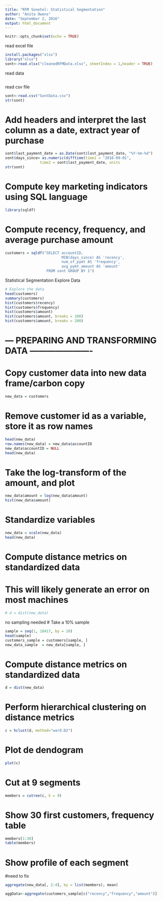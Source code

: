 ```yaml
---
title: "RFM Sonetel: Statistical Segmentation"
author: "Anita Owens"
date: "September 2, 2016"
output: html_document
---
```


```r
knitr::opts_chunk$set(echo = TRUE)
```

read excel file
```r
install.packages("xlsx")
library("xlsx")
sont<-read.xlsx("cleanedRFMData.xlsx", sheetIndex = 1,header = TRUE)
```
read data
```r

```
read csv file
```r
sont<-read.csv("SontData.csv")
str(sont)
```
# Add headers and interpret the last column as a date, extract year of purchase

```r
sont$last_payment_date = as.Date(sont$last_payment_date, "%Y-%m-%d")
sont$days_since= as.numeric(difftime(time1 = "2016-09-01",
                time2 = sont$last_payment_date, units                         = "days"))
str(sont)
```
# Compute key marketing indicators using SQL language
```r
library(sqldf)
```
# Compute recency, frequency, and average purchase amount
```r
customers = sqldf("SELECT accountID,
                          MIN(days_since) AS 'recency',
                          num_of_pymt AS 'frequency',
                          avg_pymt_amount AS 'amount'
                   FROM sont GROUP BY 1")
```
Statistical Segmentation
Explore Data
```r
# Explore the data
head(customers)
summary(customers)
hist(customers$recency)
hist(customers$frequency)
hist(customers$amount)
hist(customers$amount, breaks = 100)
hist(customers$amount, breaks = 200)
```
# --- PREPARING AND TRANSFORMING DATA ----------------------
# Copy customer data into new data frame/carbon copy
```r
new_data = customers
```
# Remove customer id as a variable, store it as row names
```r
head(new_data)
row.names(new_data) = new_data$accountID
new_data$accountID = NULL
head(new_data)
```
# Take the log-transform of the amount, and plot
```r
new_data$amount = log(new_data$amount)
hist(new_data$amount)
```
# Standardize variables
```r
new_data = scale(new_data)
head(new_data)
```
# Compute distance metrics on standardized data
# This will likely generate an error on most machines
```r
# d = dist(new_data)
```
no sampling needed
# Take a 10% sample
```r
sample = seq(1, 18417, by = 10)
head(sample)
customers_sample = customers[sample, ]
new_data_sample  = new_data[sample, ]
```
# Compute distance metrics on standardized data
```r
d = dist(new_data)
```
# Perform hierarchical clustering on distance metrics
```r
c = hclust(d, method="ward.D2")
```
# Plot de dendogram
```r
plot(c)
```
# Cut at 9 segments
```r
members = cutree(c, k = 9)
```
# Show 30 first customers, frequency table
```r
members[1:30]
table(members)
```
# Show profile of each segment
#need to fix
```r
aggregate(new_data[, 2:4], by = list(members), mean)

aggData<-aggregate(customers_sample[c("recency","frequency","amount")], by=list(members), FUN=mean)
```




